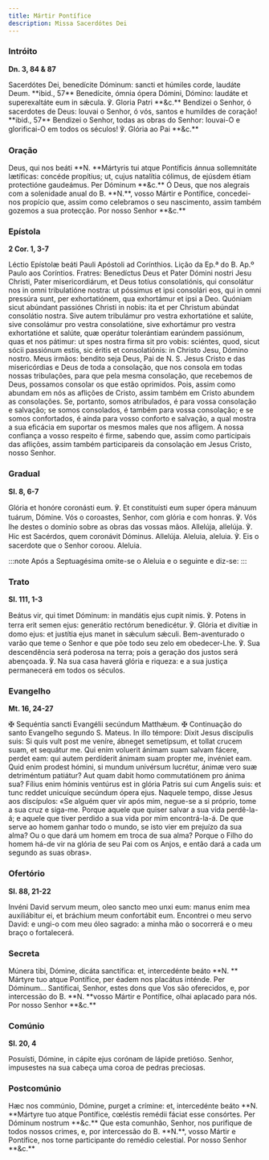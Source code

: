 ```yaml
---
title: Mártir Pontífice
description: Missa Sacerdótes Dei
---
```


### Intróito

**Dn. 3, 84 & 87**

<div class="side-by-side not-content">
  <span class="text-justify">
    Sacerdótes Dei, benedícite Dóminum: sancti et húmiles corde, laudáte Deum.
    **ibid., 57** Benedícite, ómnia ópera Dómini, Dómino: laudáte et
    superexaltáte eum in sǽcula. ℣. Gloria Patri **&c.**
  </span>
  <span class="text-justify">
    Bendizei o Senhor, ó sacerdotes de Deus: louvai o Senhor, ó vós, santos e
    humildes de coração! **ibid., 57** Bendizei o Senhor, todas as obras do
    Senhor: louvai-O e glorificai-O em todos os séculos! ℣. Glória ao Pai
    **&c.**
  </span>
</div>

### Oração

<div class="side-by-side not-content">
  <span class="text-justify">
    Deus, qui nos beáti **N. **Mártyris tui atque Pontíficis ánnua sollemnitáte
    lætíficas: concéde propítius; ut, cujus natalítia cólimus, de ejúsdem étiam
    protectióne gaudeámus. Per Dóminum **&c.**
  </span>
  <span class="text-justify">
    Ó Deus, que nos alegrais com a solenidade anual do B. **N.**, vosso Mártir e
    Pontífice, concedei-nos propício que, assim como celebramos o seu
    nascimento, assim também gozemos a sua protecção. Por nosso Senhor **&c.**
  </span>
</div>

### Epístola

**2 Cor. 1, 3-7**

<div class="side-by-side not-content">
  <span class="text-justify">
    Léctio Epístolæ beáti Pauli Apóstoli ad Corínthios.
  </span>
  <span class="text-justify">
    Lição da Ep.ª do B. Ap.º Paulo aos Coríntios.
  </span>
  <span class="text-justify">
    Fratres: Benedíctus Deus et Pater Dómini nostri Jesu Christi, Pater
    misericordiárum, et Deus totíus consolatiónis, qui consolátur nos in omni
    tribulatióne nostra: ut póssimus et ipsi consolári eos, qui in omni pressúra
    sunt, per exhortatiónem, qua exhortámur et ipsi a Deo. Quóniam sicut
    abúndant passiónes Christi in nobis: ita et per Christum abúndat consolátio
    nostra. Sive autem tribulámur pro vestra exhortatióne et salúte, sive
    consolámur pro vestra consolatióne, sive exhortámur pro vestra exhortatióne
    et salúte, quæ operátur tolerántiam earúndem passiónum, quas et nos pátimur:
    ut spes nostra firma sit pro vobis: sciéntes, quod, sicut sócii passiónum
    estis, sic éritis et consolatiónis: in Christo Jesu, Dómino nostro.
  </span>
  <span class="text-justify">
    Meus irmãos: bendito seja Deus, Pai de N. S. Jesus Cristo e das
    misericórdias e Deus de toda a consolação, que nos consola em todas nossas
    tribulações, para que pela mesma consolação, que recebemos de Deus, possamos
    consolar os que estão oprimidos. Pois, assim como abundam em nós as aflições
    de Cristo, assim também em Cristo abundem as consolações. Se, portanto,
    somos atribulados, é para vossa consolação e salvação; se somos consolados,
    é também para vossa consolação; e se somos confortados, é ainda para vosso
    conforto e salvação, a qual mostra a sua eficácia em suportar os mesmos
    males que nos afligem. A nossa confiança a vosso respeito é firme, sabendo
    que, assim como participais das aflições, assim também participareis da
    consolação em Jesus Cristo, nosso Senhor.
  </span>
</div>

### Gradual

**Sl. 8, 6-7**

<div class="side-by-side not-content">
  <span class="text-justify">
    Glória et honóre coronásti eum. ℣. Et constituísti eum super ópera mánuum
    tuárum, Dómine.
  </span>
  <span class="text-justify">
    Vós o coroastes, Senhor, com glória e com honras. ℣. Vós lhe destes o
    domínio sobre as obras das vossas mãos.
  </span>
  <span class="text-justify">
    Allelúja, allelúja. ℣. Hic est Sacérdos, quem coronávit Dóminus. Allelúja.
  </span>
  <span class="text-justify">
    Aleluia, aleluia. ℣. Eis o sacerdote que o Senhor coroou. Aleluia.
  </span>
</div>

:::note
Após a Septuagésima omite-se o Aleluia e o seguinte e diz-se:
:::

### Trato

**Sl. 111, 1-3**

<div class="side-by-side not-content">
  <span class="text-justify">
    Beátus vir, qui timet Dóminum: in mandátis ejus cupit nimis. ℣. Potens in
    terra erit semen ejus: generátio rectórum benedicétur. ℣. Glória et divítiæ
    in domo ejus: et justítia ejus manet in sǽculum sǽculi.
  </span>
  <span class="text-justify">
    Bem-aventurado o varão que teme o Senhor e que põe todo seu zelo em
    obedecer-Lhe. ℣. Sua descendência será poderosa na terra; pois a geração dos
    justos será abençoada. ℣. Na sua casa haverá glória e riqueza: e a sua
    justiça permanecerá em todos os séculos.
  </span>
</div>

### Evangelho

**Mt. 16, 24-27**

<div class="side-by-side not-content">
  <span class="text-justify">
    <span class="text-red-500">✠</span> Sequéntia sancti Evangélii secúndum
    Matthǽum.
  </span>
  <span class="text-justify">
    <span class="text-red-500">✠</span> Continuação do santo Evangelho segundo
    S. Mateus.
  </span>
  <span class="text-justify">
    In illo témpore: Dixit Jesus discípulis suis: Si quis vult post me veníre,
    ábneget semetípsum, et tollat crucem suam, et sequátur me. Qui enim voluerit
    ánimam suam salvam fácere, perdet eam: qui autem perdíderit ánimam suam
    propter me, invéniet eam. Quid enim prodest hómini, si mundum univérsum
    lucrétur, ánimæ vero suæ detriméntum patiátur? Aut quam dabit homo
    commutatiónem pro ánima sua? Fílius enim hóminis ventúrus est in glória
    Patris sui cum Angelis suis: et tunc reddet unicuíque secúndum ópera ejus.
  </span>
  <span class="text-justify">
    Naquele tempo, disse Jesus aos discípulos: «Se alguém quer vir após mim,
    negue-se a si próprio, tome a sua cruz e siga-me. Porque aquele que quiser
    salvar a sua vida perdê-la-á; e aquele que tiver perdido a sua vida por mim
    encontrá-la-á. De que serve ao homem ganhar todo o mundo, se isto vier em
    prejuízo da sua alma? Ou o que dará um homem em troca de sua alma? Porque o
    Filho do homem há-de vir na glória de seu Pai com os Anjos, e então dará a
    cada um segundo as suas obras».
  </span>
</div>

### Ofertório

**Sl. 88, 21-22**

<div class="side-by-side not-content">
  <span class="text-justify">
    Invéni David servum meum, oleo sancto meo unxi eum: manus enim mea
    auxiliábitur ei, et bráchium meum confortábit eum.
  </span>
  <span class="text-justify">
    Encontrei o meu servo David: e ungi-o com meu óleo sagrado: a minha mão o
    socorrerá e o meu braço o fortalecerá.
  </span>
</div>

### Secreta

<div class="side-by-side not-content">
  <span class="text-justify">
    Múnera tibi, Dómine, dicáta sanctífica: et, intercedénte beáto **N. **
    Mártyre tuo atque Pontífice, per éadem nos placátus inténde. Per Dóminum...
  </span>
  <span class="text-justify">
    Santificai, Senhor, estes dons que Vos são oferecidos, e, por intercessão do
    B. **N. **vosso Mártir e Pontífice, olhai aplacado para nós. Por nosso
    Senhor **&c.**
  </span>
</div>

### Comúnio

**Sl. 20, 4**

<div class="side-by-side not-content">
  <span class="text-justify">
    Posuísti, Dómine, in cápite ejus corónam de lápide pretióso.
  </span>
  <span class="text-justify">
    Senhor, impusestes na sua cabeça uma coroa de pedras preciosas.
  </span>
</div>

### Postcomúnio

<div class="side-by-side not-content">
  <span class="text-justify">
    Hæc nos commúnio, Dómine, purget a crímine: et, intercedénte beáto **N.
    **Mártyre tuo atque Pontífice, cœléstis remédii fáciat esse consórtes. Per
    Dóminum nostrum **&c.**
  </span>
  <span class="text-justify">
    Que esta comunhão, Senhor, nos purifique de todos nossos crimes, e, por
    intercessão do B. **N.**, vosso Mártir e Pontífice, nos torne participante
    do remédio celestial. Por nosso Senhor **&c.**
  </span>
</div>
